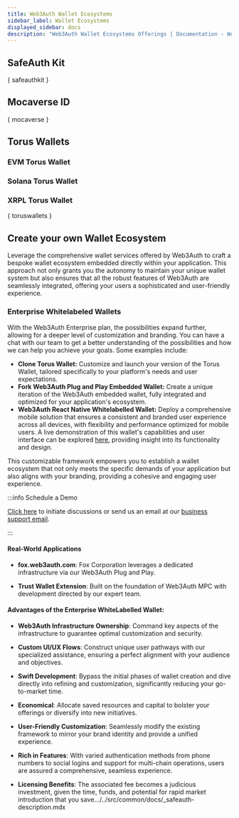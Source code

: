 ```yaml
---
title: Web3Auth Wallet Ecosystems
sidebar_label: Wallet Ecosystems
displayed_sidebar: docs
description: "Web3Auth Wallet Ecosystems Offerings | Documentation - Web3Auth"
---
```



<WalletEcosystemsDescription />

## SafeAuth Kit

<SafeAuthDescription />

{ safeauthkit }

## Mocaverse ID

<MocaverseDescription />

{ mocaverse }

## Torus Wallets

### EVM Torus Wallet

<TorusWalletDescription />

### Solana Torus Wallet

<SolanaTorusWalletDescription />

### XRPL Torus Wallet

<XrplTorusWalletDescription />

{ toruswallets }

## Create your own Wallet Ecosystem

Leverage the comprehensive wallet services offered by Web3Auth to craft a bespoke wallet ecosystem embedded directly within your application. This
approach not only grants you the autonomy to maintain your unique wallet system but also ensures that all the robust features of Web3Auth are
seamlessly integrated, offering your users a sophisticated and user-friendly experience.

### Enterprise Whitelabeled Wallets

With the Web3Auth Enterprise plan, the possibilities expand further, allowing for a deeper level of customization and branding. You can have a chat
with our team to get a better understanding of the possibilities and how we can help you achieve your goals. Some examples include:

- **Clone Torus Wallet:** Customize and launch your version of the Torus Wallet, tailored specifically to your platform's needs and user expectations.
- **Fork Web3Auth Plug and Play Embedded Wallet:** Create a unique iteration of the Web3Auth embedded wallet, fully integrated and optimized for your
  application's ecosystem.
- **Web3Auth React Native Whitelabelled Wallet:** Deploy a comprehensive mobile solution that ensures a consistent and branded user experience across
  all devices, with flexibility and performance optimized for mobile users. A live demonstration of this wallet's capabilities and user interface can
  be explored [here](https://www.youtube.com/watch?v=Si8R2IVZHhM), providing insight into its functionality and design.

This customizable framework empowers you to establish a wallet ecosystem that not only meets the specific demands of your application but also aligns
with your branding, providing a cohesive and engaging user experience.

:::info Schedule a Demo

[Click here](https://calendly.com/web3auth/meeting-with-web3auth) to initiate discussions or send us an email at our
[business support email](mailto:support@web3auth.io).

:::

#### Real-World Applications

- **fox.web3auth.com**: Fox Corporation leverages a dedicated infrastructure via our Web3Auth Plug and Play.

- **Trust Wallet Extension**: Built on the foundation of Web3Auth MPC with development directed by our expert team.

#### Advantages of the Enterprise WhiteLabelled Wallet:

- **Web3Auth Infrastructure Ownership**: Command key aspects of the infrastructure to guarantee optimal customization and security.

- **Custom UI/UX Flows**: Construct unique user pathways with our specialized assistance, ensuring a perfect alignment with your audience and
  objectives.

- **Swift Development**: Bypass the initial phases of wallet creation and dive directly into refining and customization, significantly reducing your
  go-to-market time.

- **Economical**: Allocate saved resources and capital to bolster your offerings or diversify into new initiatives.

- **User-Friendly Customization**: Seamlessly modify the existing framework to mirror your brand identity and provide a unified experience.

- **Rich in Features**: With varied authentication methods from phone numbers to social logins and support for multi-chain operations, users are
  assured a comprehensive, seamless experience.

- **Licensing Benefits**: The associated fee becomes a judicious investment, given the time, funds, and potential for rapid market introduction that
  you save.../../src/common/docs/\_safeauth-description.mdx
